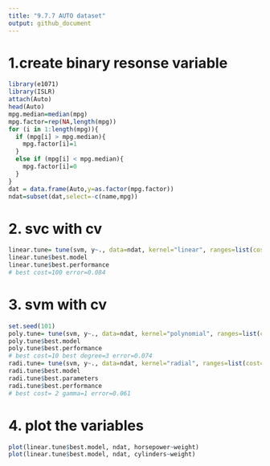 ```yaml
---
title: "9.7.7 AUTO dataset"
output: github_document
---
```


# 1.create binary resonse variable
```R
library(e1071)
library(ISLR)
attach(Auto)
head(Auto)
mpg.median=median(mpg)
mpg.factor=rep(NA,length(mpg))
for (i in 1:length(mpg)){
  if (mpg[i] > mpg.median){
    mpg.factor[i]=1
  }
  else if (mpg[i] < mpg.median){
    mpg.factor[i]=0
  }
}
dat = data.frame(Auto,y=as.factor(mpg.factor))
ndat=subset(dat,select=-c(name,mpg))
```

# 2. svc with cv
```R
linear.tune= tune(svm, y~., data=ndat, kernel="linear", ranges=list(cost=c(0.001, 0.01, 0.1, 1, 2, 3, 4, 5, 10, 100, 1000)), scale=T)
linear.tune$best.model
linear.tune$best.performance
# best cost=100 error=0.084
```

# 3. svm with cv
```R
set.seed(101)
poly.tune= tune(svm, y~., data=ndat, kernel="polynomial", ranges=list(cost=c(0.001, 0.01, 0.1, 1, 2, 3, 4, 5, 10, 100, 1000), degree=c(1,2,3,4,5)), scale=T)
poly.tune$best.model
poly.tune$best.performance
# best cost=10 best degree=3 error=0.074
radi.tune= tune(svm, y~., data=ndat, kernel="radial", ranges=list(cost=c(0.001, 0.01, 0.1, 1, 2, 3, 4, 5, 10, 100, 1000),gamma=c(0.5,1,2,3,4,5)),scale=T)
radi.tune$best.model
radi.tune$best.parameters
radi.tune$best.performance
# best cost= 2 gamma=1 error=0.061
```

# 4. plot the variables
```R
plot(linear.tune$best.model, ndat, horsepower~weight)
plot(linear.tune$best.model, ndat, cylinders~weight)
```
